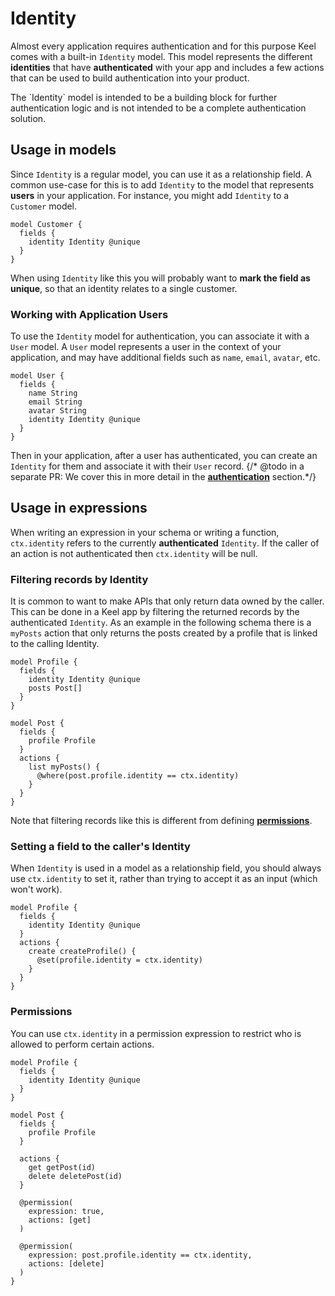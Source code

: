 
# Identity

Almost every application requires authentication and for this purpose Keel comes with a built-in `Identity` model. This model represents the different **identities** that have **authenticated** with your app and includes a few actions that can be used to build authentication into your product.

<Callout emoji="ℹ️" type="info">
  The `Identity` model is intended to be a building block for further authentication logic and is not intended to be a complete authentication solution. 
</Callout>


## Usage in models

Since `Identity` is a regular model, you can use it as a relationship field. A common use-case for this is to add `Identity` to the model that represents **users** in your application. For instance, you might add `Identity` to a `Customer` model.

```keel
model Customer {
  fields {
    identity Identity @unique
  }
}
```

When using `Identity` like this you will probably want to **mark the field as unique**, so that an identity relates to a single customer.

### Working with Application Users 

To use the `Identity` model for authentication, you can associate it with a `User` model. A `User` model represents a user in the context of your application, and may have additional fields such as `name`, `email`, `avatar`, etc.

```keel
model User {
  fields {
    name String
    email String
    avatar String
    identity Identity @unique
  }
}
```

Then in your application, after a user has authenticated, you can create an `Identity` for them and associate it with their `User` record. {/* @todo in a separate PR: We cover this in more detail in the [**authentication**](/authentication) section.*/}

## Usage in expressions

When writing an expression in your schema or writing a function, `ctx.identity` refers to the currently **authenticated** `Identity`. If the caller of an action is not authenticated then `ctx.identity` will be null.

### Filtering records by Identity

It is common to want to make APIs that only return data owned by the caller. This can be done in a Keel app by filtering the returned records by the authenticated `Identity`. As an example in the following schema there is a `myPosts` action that only returns the posts created by a profile that is linked to the calling Identity.

```keel {3,10,14}
model Profile {
  fields {
    identity Identity @unique
    posts Post[]
  }
}

model Post {
  fields {
    profile Profile
  }
  actions {
    list myPosts() {
      @where(post.profile.identity == ctx.identity)
    }
  }
}
```

Note that filtering records like this is different from defining [**permissions**](/permissions).

### Setting a field to the caller's Identity

When `Identity` is used in a model as a relationship field, you should always use `ctx.identity` to set it, rather than trying to accept it as an input (which won't work).

```keel
model Profile {
  fields {
    identity Identity @unique
  }
  actions {
    create createProfile() {
      @set(profile.identity = ctx.identity)
    }
  }
}
```

### Permissions

You can use `ctx.identity` in a permission expression to restrict who is allowed to perform certain actions.

```keel {22}
model Profile {
  fields {
    identity Identity @unique
  }
}

model Post {
  fields {
    profile Profile
  }

  actions {
    get getPost(id)
    delete deletePost(id)
  }

  @permission(
    expression: true,
    actions: [get]
  )

  @permission(
    expression: post.profile.identity == ctx.identity,
    actions: [delete]
  )
}
```
